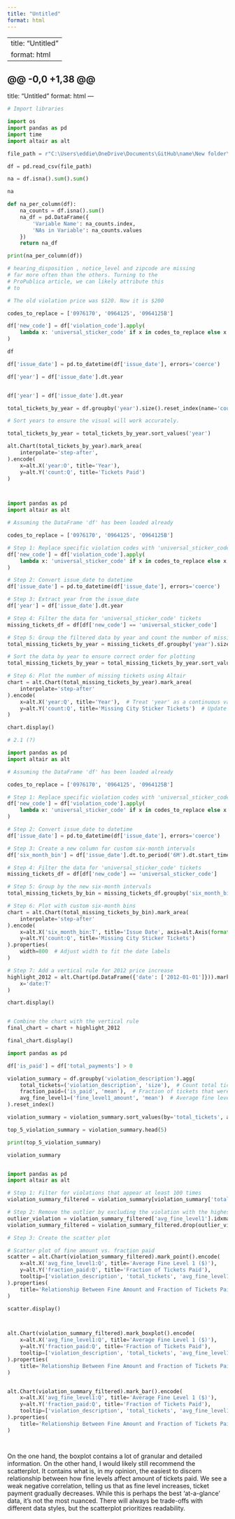 ```yaml
---
title: "Untitled"
format: html
---
```


---
title: "Untitled"
format: html
---


@@ -0,0 +1,38 @@
---
title: "Untitled"
format: html
---


```python
# Import libraries

import os
import pandas as pd
import time
import altair as alt

file_path = r"C:\Users\eddie\OneDrive\Documents\GitHub\name\New folder\ppha30538_fall2024\problem_sets\ps1\data\parking_tickets_one_percent.csv"

df = pd.read_csv(file_path)

na = df.isna().sum().sum()

na

def na_per_column(df):
    na_counts = df.isna().sum()
    na_df = pd.DataFrame({
        'Variable Name': na_counts.index,
        'NAs in Variable': na_counts.values
    })
    return na_df

print(na_per_column(df))

# hearing_disposition , notice_level and zipcode are missing
# far more often than the others. Turning to the 
# ProPublica article, we can likely attribute this 
# to

# The old violation price was $120. Now it is $200

codes_to_replace = ['0976170', '0964125', '0964125B']

df['new_code'] = df['violation_code'].apply(
    lambda x: 'universal_sticker_code' if x in codes_to_replace else x
)

df

df['issue_date'] = pd.to_datetime(df['issue_date'], errors='coerce')

df['year'] = df['issue_date'].dt.year


df['year'] = df['issue_date'].dt.year

total_tickets_by_year = df.groupby('year').size().reset_index(name='count')

# Sort years to ensure the visual will work accurately.

total_tickets_by_year = total_tickets_by_year.sort_values('year')

alt.Chart(total_tickets_by_year).mark_area(
    interpolate='step-after',
).encode(
    x=alt.X('year:O', title='Year'),
    y=alt.Y('count:Q', title='Tickets Paid')
)




```


```python
import pandas as pd
import altair as alt

# Assuming the DataFrame 'df' has been loaded already

codes_to_replace = ['0976170', '0964125', '0964125B']

# Step 1: Replace specific violation codes with 'universal_sticker_code'
df['new_code'] = df['violation_code'].apply(
    lambda x: 'universal_sticker_code' if x in codes_to_replace else x
)

# Step 2: Convert issue_date to datetime
df['issue_date'] = pd.to_datetime(df['issue_date'], errors='coerce')

# Step 3: Extract year from the issue_date
df['year'] = df['issue_date'].dt.year

# Step 4: Filter the data for 'universal_sticker_code' tickets
missing_tickets_df = df[df['new_code'] == 'universal_sticker_code']

# Step 5: Group the filtered data by year and count the number of missing tickets
total_missing_tickets_by_year = missing_tickets_df.groupby('year').size().reset_index(name='count')

# Sort the data by year to ensure correct order for plotting
total_missing_tickets_by_year = total_missing_tickets_by_year.sort_values('year')

# Step 6: Plot the number of missing tickets using Altair
chart = alt.Chart(total_missing_tickets_by_year).mark_area(
    interpolate='step-after'
).encode(
    x=alt.X('year:Q', title='Year'),  # Treat 'year' as a continuous variable
    y=alt.Y('count:Q', title='Missing City Sticker Tickets')  # Update title to reflect filtered data
)

chart.display()

```



```python

# 2.1 (?)

import pandas as pd
import altair as alt

# Assuming the DataFrame 'df' has been loaded already

codes_to_replace = ['0976170', '0964125', '0964125B']

# Step 1: Replace specific violation codes with 'universal_sticker_code'
df['new_code'] = df['violation_code'].apply(
    lambda x: 'universal_sticker_code' if x in codes_to_replace else x
)

# Step 2: Convert issue_date to datetime
df['issue_date'] = pd.to_datetime(df['issue_date'], errors='coerce')

# Step 3: Create a new column for custom six-month intervals
df['six_month_bin'] = df['issue_date'].dt.to_period('6M').dt.start_time

# Step 4: Filter the data for 'universal_sticker_code' tickets
missing_tickets_df = df[df['new_code'] == 'universal_sticker_code']

# Step 5: Group by the new six-month intervals
total_missing_tickets_by_bin = missing_tickets_df.groupby('six_month_bin').size().reset_index(name='count')

# Step 6: Plot with custom six-month bins
chart = alt.Chart(total_missing_tickets_by_bin).mark_area(
    interpolate='step-after'
).encode(
    x=alt.X('six_month_bin:T', title='Issue Date', axis=alt.Axis(format='%Y-%m')),  # Format for six-month intervals
    y=alt.Y('count:Q', title='Missing City Sticker Tickets')
).properties(
    width=800  # Adjust width to fit the date labels
)

# Step 7: Add a vertical rule for 2012 price increase
highlight_2012 = alt.Chart(pd.DataFrame({'date': ['2012-01-01']})).mark_rule(color='red', strokeDash=[5,5]).encode(
    x='date:T'
)

chart.display()


# Combine the chart with the vertical rule
final_chart = chart + highlight_2012

final_chart.display()

```


```python

import pandas as pd

df['is_paid'] = df['total_payments'] > 0

violation_summary = df.groupby('violation_description').agg(
    total_tickets=('violation_description', 'size'),  # Count total tickets
    fraction_paid=('is_paid', 'mean'),  # Fraction of tickets that were paid
    avg_fine_level1=('fine_level1_amount', 'mean')  # Average fine level 1 amount
).reset_index()

violation_summary = violation_summary.sort_values(by='total_tickets', ascending=False)

top_5_violation_summary = violation_summary.head(5)

print(top_5_violation_summary)

violation_summary



```



```python

import pandas as pd
import altair as alt

# Step 1: Filter for violations that appear at least 100 times
violation_summary_filtered = violation_summary[violation_summary['total_tickets'] >= 100]

# Step 2: Remove the outlier by excluding the violation with the highest average fine
outlier_violation = violation_summary_filtered['avg_fine_level1'].idxmax()
violation_summary_filtered = violation_summary_filtered.drop(outlier_violation)

# Step 3: Create the scatter plot

# Scatter plot of fine amount vs. fraction paid
scatter = alt.Chart(violation_summary_filtered).mark_point().encode(
    x=alt.X('avg_fine_level1:Q', title='Average Fine Level 1 ($)'),
    y=alt.Y('fraction_paid:Q', title='Fraction of Tickets Paid'),
    tooltip=['violation_description', 'total_tickets', 'avg_fine_level1', 'fraction_paid']
).properties(
    title='Relationship Between Fine Amount and Fraction of Tickets Paid'
)

scatter.display()



alt.Chart(violation_summary_filtered).mark_boxplot().encode(
    x=alt.X('avg_fine_level1:Q', title='Average Fine Level 1 ($)'),
    y=alt.Y('fraction_paid:Q', title='Fraction of Tickets Paid'),
    tooltip=['violation_description', 'total_tickets', 'avg_fine_level1', 'fraction_paid']
).properties(
    title='Relationship Between Fine Amount and Fraction of Tickets Paid'
)


alt.Chart(violation_summary_filtered).mark_bar().encode(
    x=alt.X('avg_fine_level1:Q', title='Average Fine Level 1 ($)'),
    y=alt.Y('fraction_paid:Q', title='Fraction of Tickets Paid'),
    tooltip=['violation_description', 'total_tickets', 'avg_fine_level1', 'fraction_paid']
).properties(
    title='Relationship Between Fine Amount and Fraction of Tickets Paid'
)




```

On the one hand, the boxplot contains a lot of granular and detailed information. On the other hand, I would likely still recommend the scatterplot. It contains what is, in my opinion, the easiest to discern relationship between how fine levels affect amount of tickets paid. We see a weak negative correlation, telling us that as fine level increases, ticket payment gradually decreases. While this is perhaps the best 'at-a-glance' data, it's not the most nuanced. There will always be trade-offs with different data styles, but the scatterplot prioritizes readability.

